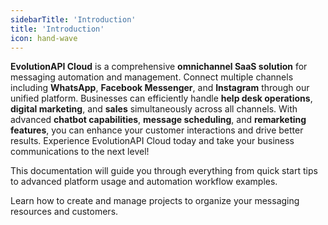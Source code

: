 ```yaml
---
sidebarTitle: 'Introduction'
title: 'Introduction'
icon: hand-wave
---
```


**EvolutionAPI Cloud** is a comprehensive **omnichannel SaaS solution** for messaging automation and management. Connect multiple channels including **WhatsApp**, **Facebook Messenger**, and **Instagram** through our unified platform. Businesses can efficiently handle **help desk operations**, **digital marketing**, and **sales** simultaneously across all channels. With advanced **chatbot capabilities**, **message scheduling**, and **remarketing features**, you can enhance your customer interactions and drive better results. Experience EvolutionAPI Cloud today and take your business communications to the next level!

This documentation will guide you through everything from quick start tips to advanced platform usage and automation workflow examples.

<CardGroup cols={2}>
  <Card title="Projects" icon="folder-plus" href="/projects/creating">
    Learn how to create and manage projects to organize your messaging resources and customers.
  </Card>

</CardGroup>